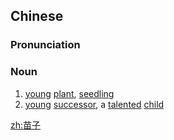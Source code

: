 ==Chinese==
{{zh-forms}}

===Pronunciation===
{{zh-pron
|m=miáozi
|cat=n
}}

===Noun===
{{zh-noun}}

# [[young]] [[plant]], [[seedling]]
# [[young]] [[successor]], a [[talented]] [[child]]

[[zh:苗子]]